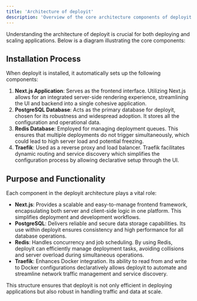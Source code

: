 ---
title: 'Architecture of deployit'
description: 'Overview of the core architecture components of deployit.'
---

Understanding the architecture of deployit is crucial for both deploying and scaling applications. Below is a diagram illustrating the core components:

<ImageZoom src="/assets/architecture.png" alt="Architecture Diagram" width={1000} height={600} className="rounded-lg"/>


## Installation Process

When deployit is installed, it automatically sets up the following components:

1. **Next.js Application**: Serves as the frontend interface. Utilizing Next.js allows for an integrated server-side rendering experience, streamlining the UI and backend into a single cohesive application.
2. **PostgreSQL Database**: Acts as the primary database for deployit, chosen for its robustness and widespread adoption. It stores all the configuration and operational data.
3. **Redis Database**: Employed for managing deployment queues. This ensures that multiple deployments do not trigger simultaneously, which could lead to high server load and potential freezing.
4. **Traefik**: Used as a reverse proxy and load balancer. Traefik facilitates dynamic routing and service discovery which simplifies the configuration process by allowing declarative setup through the UI.

## Purpose and Functionality

Each component in the deployit architecture plays a vital role:

- **Next.js**: Provides a scalable and easy-to-manage frontend framework, encapsulating both server and client-side logic in one platform. This simplifies deployment and development workflows.
- **PostgreSQL**: Delivers reliable and secure data storage capabilities. Its use within deployit ensures consistency and high performance for all database operations.
- **Redis**: Handles concurrency and job scheduling. By using Redis, deployit can efficiently manage deployment tasks, avoiding collisions and server overload during simultaneous operations.
- **Traefik**: Enhances Docker integration. Its ability to read from and write to Docker configurations declaratively allows deployit to automate and streamline network traffic management and service discovery.

This structure ensures that deployit is not only efficient in deploying applications but also robust in handling traffic and data at scale.
